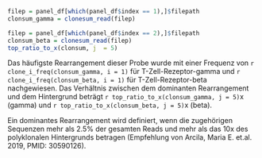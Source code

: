 ```r
filep = panel_df[which(panel_df$index == 1),]$filepath
clonsum_gamma = clonesum_read(filep)

filep = panel_df[which(panel_df$index == 2),]$filepath
clonsum_beta = clonesum_read(filep)
top_ratio_to_x(clonsum, j  = 5)
```


Das häufigste Rearrangement dieser Probe wurde mit einer Frequenz von 
`r clone_i_freq(clonsum_gamma, i = 1)` für T-Zell-Rezeptor-gamma und `r clone_i_freq(clonsum_beta, i = 1)` für T-Zell-Rezeptor-beta nachgewiesen. Das Verhältnis zwischen dem dominanten Rearrangement und dem Hintergrund beträgt `r top_ratio_to_x(clonsum_gamma, j = 5)`x (gamma) und `r top_ratio_to_x(clonsum_beta, j = 5)`x (beta). 

Ein dominantes Rearrangement wird definiert, wenn die zugehörigen Sequenzen mehr als 2.5% der gesamten Reads und mehr als das 10x des polyklonalen Hintergrunds betragen (Empfehlung von Arcila, Maria E. et.al. 2019, PMID: 30590126).

<br>

